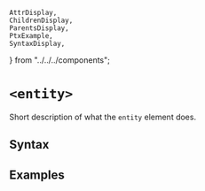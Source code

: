     AttrDisplay,
    ChildrenDisplay,
    ParentsDisplay,
    PtxExample,
    SyntaxDisplay,
} from "../../../components";

# `<entity>`

Short description of what the `entity` element does.

## Syntax

<SyntaxDisplay name="entity" />

## Examples

    
